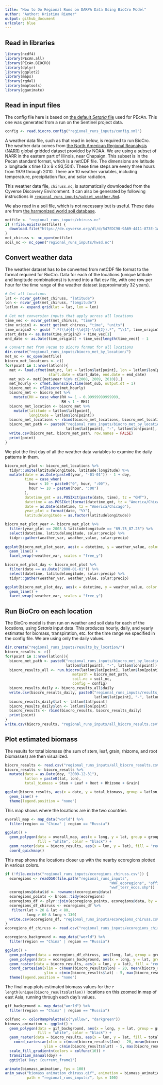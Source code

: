 ```yaml
---
title: "How to Do Regional Runs on DARPA Data Using BioCro Model"
author: "Author: Kristina Riemer"
output: github_document
urlcolor: blue
---
```


## Read in libraries

```r
library(ncdf4)
library(PEcAn.all)
library(PEcAn.BIOCRO)
library(dplyr)
library(ggplot2)
library(maps)
library(rgdal)
library(maptools)
library(gganimate)
```

## Read in input files

The config file here is based on [the default *Setaria* file](https://github.com/PecanProject/pecan/blob/ac5aef2e755a8961591196428753eb184fb4c6cb/models/biocro/inst/extdata/defaults/setaria.xml) used for PEcAn. This one was generated from a run on the Sentinel project data. 
```r
config <- read.biocro.config("regional_runs_inputs/config.xml")
```

A weather data file, such as that read in below, is required to run BioCro. The weather data comes from [the North American Regional Reanalysis (NARR)](https://www.esrl.noaa.gov/psd/data/gridded/data.narr.html) global gridded dataset provided by NOAA. We are using a subset of NARR in the eastern part of Illinois, near Chapaign. This subset is in the Pecan standard format, which is a netCDF file. The dimensions are latitude x longitude x time (3 x 6 x 93,504). These time steps are every three hours from 1979 through 2010. There are 10 weather variables, including temperature, precipitation flux, and solar radiation. 

This weather data file, `chiruss.nc`, is automatically downloaded from the Cyverse Discovery Environment. It can also be generated by following instructions in [`regional_runs_inputs/subset_weather.Rmd`](https://github.com/az-digitalag/model-vignettes/blob/master/BioCro/DARPA/regional_runs_inputs/subset_weather.Rmd). 

We also read in a soil file, which is not necessary but is useful. These data are from [the harmonized world soil database](http://www.fao.org/soils-portal/soil-survey/soil-maps-and-databases/harmonized-world-soil-database-v12/en/). 
```r
metfile <- "regional_runs_inputs/chiruss.nc"
if (!file.exists(metfile)) {
  download.file("https://de.cyverse.org/dl/d/547EDC90-9A69-4411-873E-1A054483EF4E/chiruss.nc", metfile)
}
met_chiruss <- nc_open(metfile)
soil_nc <- nc_open("regional_runs_inputs/hwsd.nc")
```

## Convert weather data

The weather dataset has to be converted from netCDF file format to the format required for BioCro. Data for each of the locations (unique latitude and longitude combinations) is turned into a flat csv file, with one row per hour for the time range of the weather dataset (approximately 32 years). 
```r
# Get all locations
lat <- ncvar_get(met_chiruss, "latitude")
lon <- ncvar_get(met_chiruss, "longitude")
latlon <- expand.grid(lat = lat, lon = lon)

# Get met conversion inputs that apply across all locations
time_vec <- ncvar_get(met_chiruss, "time")
time_origin1 <- ncatt_get(met_chiruss, "time", "units")
time_origin2 <- gsub( ".*(\\d{4}-\\d{2}-\\d{2}).*", "\\1", time_origin1$value)
start_date <- as.Date(time_origin2) + time_vec[1]
end_date <- as.Date(time_origin2) + time_vec[length(time_vec)] - 1

# Convert met from Pecan to BioCro format for all locations
dir.create("regional_runs_inputs/biocro_met_by_location/")
met_nc <- nc_open(metfile)
biocro_met_locations <- c()
for(point in 1:nrow(latlon)){
  met <- load.cfmet(met_nc, lat = latlon$lat[point], lon = latlon$lon[point],
                    start.date = start_date, end.date = end_date)
  met_sub <- met[(met$year %in% c(2008, 2009, 2010)),] 
  met_hourly <- cfmet.downscale.time(met_sub, output.dt = 1)
  biocro_met <- cf2biocro(met_hourly)
  biocro_met <- biocro_met %>%
    mutate(RH = case_when(RH >= 1 ~ 0.99999999999999,
                          RH < 1 ~ RH))
  biocro_met_location <- biocro_met %>% 
    mutate(latitude = latlon$lat[point], 
           longitude = latlon$lon[point])
  biocro_met_locations <- rbind(biocro_met_locations, biocro_met_location)
  biocro_met_path <- paste0("regional_runs_inputs/biocro_met_by_location/biocromet-", 
                            latlon$lat[point], "-", latlon$lon[point], ".2019.csv")
  write.csv(biocro_met, biocro_met_path, row.names = FALSE)
  print(point)
}
```

We plot the first day of all the weather data variables to examine the daily patterns in them. 
```r
biocro_met_plot <- biocro_met_locations %>% 
  tidyr::unite(latitudelongitude, latitude:longitude) %>% 
  mutate(date = as.Date(paste0(year, "-01-01")) - 1 + doy, 
         time = case_when(
           hour < 10 ~ paste0("0", hour, ":00"), 
           hour >= 10 ~ paste0(hour, ":00")
         ), 
         datetime_gmt = as.POSIXct(paste(date, time), tz = "GMT"), 
         datetime = as.POSIXct(format(datetime_gmt, tz = "America/Chicago")), 
         date = as.Date(datetime, tz = "America/Chicago"), 
         year_plot = format(date, "%Y"), 
         latitudelongitude = as.factor(latitudelongitude)) 

biocro_met_plot_year <- biocro_met_plot %>% 
  filter(year_plot == 2008 & latitudelongitude == "69.75_87.25") %>%
  select(datetime, latitudelongitude, solar:precip) %>% 
  tidyr::gather(weather_var, weather_value, solar:precip)
  
ggplot(biocro_met_plot_year, aes(x = datetime, y = weather_value, color = latitudelongitude)) +
  geom_line() +
  facet_wrap(~weather_var, scales = "free_y")

biocro_met_plot_day <- biocro_met_plot %>% 
  filter(date == as.Date("2008-01-01")) %>% 
  select(datetime, latitudelongitude, solar:precip) %>% 
  tidyr::gather(weather_var, weather_value, solar:precip)

ggplot(biocro_met_plot_day, aes(x = datetime, y = weather_value, color = latitudelongitude)) +
  geom_line() +
  facet_wrap(~weather_var, scales = "free_y")
```

## Run BioCro on each location

The BioCro model is then run on weather and soil data for each of the locations, using *Setaria* input data. This produces hourly, daily, and yearly estimates for biomass, transpiration, etc. for the time range we specified in the config file. We are using only the daily values. 
```r
dir.create("regional_runs_inputs/results_by_location/")
biocro_results <- c()
for(point in 1:nrow(latlon)){
  biocro_met_path <- paste0("regional_runs_inputs/biocro_met_by_location/biocromet-", 
                            latlon$lat[point], "-", latlon$lon[point])
  biocro_results_all <- run.biocro(latlon$lat[point], latlon$lon[point],
                               metpath = biocro_met_path,
                               soil.nc = soil_nc,
                               config = config)
  biocro_results_daily <- biocro_results_all$daily
  write.csv(biocro_results_daily, paste0("regional_runs_inputs/results_by_location/daily-", 
                                         latlon$lat[point], "-", latlon$lon[point], ".csv"))
  biocro_results_daily$lat <- latlon$lat[point]
  biocro_results_daily$lon <- latlon$lon[point]
  biocro_results <- rbind(biocro_results, biocro_results_daily)
  print(point)
}
write.csv(biocro_results, "regional_runs_inputs/all_biocro_results.csv")
```

## Plot estimated biomass

The results for total biomass (the sum of stem, leaf, grain, rhizome, and root biomasses) are then visualized. 
```r
biocro_results <- read.csv("regional_runs_inputs/all_biocro_results.csv")
biocro_results <- biocro_results %>% 
  mutate(date = as.Date(doy, "2009-12-31"), 
         latlon = paste0(lat, lon), 
         total_biomass = Stem + Leaf + Root + Rhizome + Grain)

ggplot(biocro_results, aes(x = date, y = total_biomass, group = latlon, color = latlon)) +
  geom_line() +
  theme(legend.position = "none")
```

This map shows where the locations are in the two countries
```r
overall_map <- map_data("world") %>% 
  filter(region == "China" | region == "Russia")

ggplot() +
  geom_polygon(data = overall_map, aes(x = long, y = lat, group = group), 
               fill = "white", color = "black") +
  geom_raster(data = biocro_results, aes(x = lon, y = lat), fill = "red") +
  coord_quickmap()
```

This map shows the locations closer up with the nearby ecoregions plotted in various colors. 
```r
if (!file.exists("regional_runs_inputs/ecoregions_chiruss.csv")) {
  ecoregions <- readOGR(file.path("regional_runs_inputs", 
                                                "WWF_ecoregions", "official", 
                                                "wwf_terr_ecos.shp"))
  ecoregions@data$id <- rownames(ecoregions@data)
  ecoregions_points <- broom::tidy(ecoregions)
  ecoregions_df <- plyr::join(ecoregions_points, ecoregions@data, by = "id")
  ecoregions_df_chiruss <- ecoregions_df %>% 
   filter(lat > 20 & lat < 80,
          long > 60 & long < 130)
  write.csv(ecoregions_df, "regional_runs_inputs/ecoregions_chiruss.csv")
}
ecoregions_df_chiruss <- read.csv("regional_runs_inputs/ecoregions_chiruss.csv")

ecoregions_background <- map_data("world") %>% 
  filter(region == "China" | region == "Russia") 

ggplot() +
  geom_polygon(data = ecoregions_df_chiruss, aes(long, lat, group = group, fill = ECO_NAME)) +
  geom_polygon(data = ecoregions_background, aes(x = long, y = lat, group = group), fill = NA, color = "black") +
  geom_raster(data = biocro_results, aes(x = lon, y = lat), fill = "red") +
  coord_cartesian(xlim = c(mean(biocro_results$lon) - 20, mean(biocro_results$lon) + 20), 
                  ylim = c(min(biocro_results$lat) - 5, max(biocro_results$lat) + 5)) +
  theme(legend.position = "none")
```

The final map plots estimated biomass values for the `r length(unique(biocro_results$latlon))` locations on this zoomed in map of east Asia, running through each day's values. 

```r
gif_background <- map_data("world") %>% 
  filter(region == "China" | region == "Russia")

colfunc <- colorRampPalette(c("yellow", "darkgreen"))
biomass_animation <- ggplot() +
  geom_polygon(data = gif_background, aes(x = long, y = lat, group = group), 
               fill = "white", color = "black") +
  geom_raster(data = biocro_results, aes(x = lon, y = lat, fill = total_biomass)) +
    coord_cartesian(xlim = c(mean(biocro_results$lon) - 20, mean(biocro_results$lon) + 20), 
                  ylim = c(min(biocro_results$lat) - 5, max(biocro_results$lat) + 5)) +
  scale_fill_gradientn(colors = colfunc(10)) +
  transition_manual(doy) +
  ggtitle('Day: {current_frame}')

animate(biomass_animation, fps = 100)
anim_save("biomass_animation_chiruss.gif", animation = biomass_animation, 
          path = "regional_runs_inputs/", fps = 100)
```

